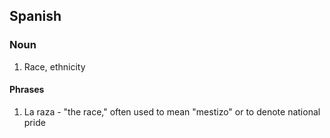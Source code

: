 ==Spanish==
===Noun===
#Race, ethnicity

====Phrases====
#La raza - "the race," often used to mean "mestizo" or to denote national pride

{{wikipedia|title=La raza}}